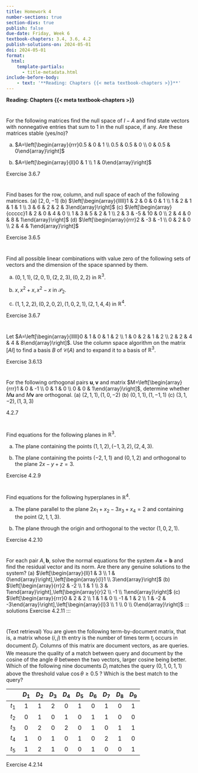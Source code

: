 ```yaml
---
title: Homework 4
number-sections: true
section-divs: true
publish: false
due-date: Friday, Week 6
textbook-chapters: 3.4, 3.6, 4.2
publish-solutions-on: 2024-05-01
doi: 2024-05-01
format: 
  html: 
    template-partials: 
      - title-metadata.html
include-before-body: 
    - text: '**Reading: Chapters {{< meta textbook-chapters >}}**'
---
```


**Reading: Chapters {{< meta textbook-chapters >}}**

#
For the following matrices find the null space of $I-A$ and find state vectors with nonnegative entries that sum to 1 in the null space, if any. Are these matrices stable (yes/no)?

(a) $A=\left[\begin{array}{rrr}0.5 & 0 & 1 \\ 0.5 & 0.5 & 0 \\ 0 & 0.5 & 0\end{array}\right]$

(b) $A=\left[\begin{array}{ll}0 & 1 \\ 1 & 0\end{array}\right]$


::: solutions
Exercise 3.6.7
:::

#
Find bases for the row, column, and null space of each of the following matrices.
(a) $[2,0,-1]$
(b) $\left[\begin{array}{lllll}1 & 2 & 0 & 0 & 1 \\ 1 & 2 & 1 & 1 & 1 \\ 3 & 6 & 2 & 2 & 3\end{array}\right]$
(c) $\left[\begin{array}{ccccc}1 & 2 & 0 & 4 & 0 \\ 1 & 3 & 5 & 2 & 1 \\ 2 & 3 & -5 & 10 & 0 \\ 2 & 4 & 0 & 8 & 1\end{array}\right]$
(d) $\left[\begin{array}{rrr}2 & -3 & -1 \\ 0 & 2 & 0 \\ 2 & 4 & 1\end{array}\right]$

::: solutions
Exercise 3.6.5
:::

# 

 Find all possible linear combinations with value zero of the following sets of vectors and the dimension of the space spanned by them.

(a) $(0,1,1),(2,0,1),(2,2,3),(0,2,2)$ in $\mathbb{R}^{3}$.

(b) $x, x^{2}+x, x^{2}-x$ in $\mathcal{P}_{2}$.

(c) $(1,1,2,2),(0,2,0,2),(1,0,2,1),(2,1,4,4)$ in $\mathbb{R}^{4}$.

::: solutions
Exercise 3.6.7
:::

#

Let $A=\left[\begin{array}{lllll}0 & 1 & 0 & 1 & 2 \\ 1 & 0 & 2 & 1 & 2 \\ 2 & 2 & 4 & 4 & 8\end{array}\right]$. Use the column space algorithm on the matrix $[A I]$ to find a basis $B$ of $\mathcal{C}(A)$ and to expand it to a basis of $\mathbb{R}^{3}$.

::: solutions
Exercise 3.6.13
:::

#
 For the following orthogonal pairs $\mathbf{u}, \mathbf{v}$ and matrix $M=\left[\begin{array}{rrr}1 & 0 & -1 \\ 0 & 1 & 0 \\ 0 & 0 & 1\end{array}\right]$, determine whether $M \mathbf{u}$ and $M \mathbf{v}$ are orthogonal.
(a) $(2,1,1),(1,0,-2)$
(b) $(0,1,1),(1,-1,1)$
(c) $(3,1,-2),(1,3,3)$

::: solutions
4.2.7
:::

#

 Find equations for the following planes in $\mathbb{R}^{3}$.

(a) The plane containing the points $(1,1,2),(-1,3,2),(2,4,3)$.

(b) The plane containing the points $(-2,1,1)$ and $(0,1,2)$ and orthogonal to the plane $2 x-y+z=3$.

::: solutions
Exercise 4.2.9
:::

#

 Find equations for the following hyperplanes in $\mathbb{R}^{4}$.

(a) The plane parallel to the plane $2 x_{1}+x_{2}-3 x_{3}+x_{4}=2$ and containing the point $(2,1,1,3)$.

(b) The plane through the origin and orthogonal to the vector $(1,0,2,1)$.

::: solutions
Exercise 4.2.10
:::

#
 For each pair $A, \mathbf{b}$, solve the normal equations for the system $A \mathbf{x}=\mathbf{b}$ and find the residual vector and its norm. Are there any genuine solutions to the system?
(a) $\left[\begin{array}{ll}1 & 3 \\ 1 & 0\end{array}\right],\left[\begin{array}{l}1 \\ 3\end{array}\right]$
(b) $\left[\begin{array}{rr}2 & -2 \\ 1 & 1 \\ 3 & 1\end{array}\right],\left[\begin{array}{r}2 \\ -1 \\ 1\end{array}\right]$
(c) $\left[\begin{array}{rrr}0 & 2 & 2 \\ 1 & 1 & 0 \\ -1 & 1 & 2 \\ 1 & -2 & -3\end{array}\right],\left[\begin{array}{l}3 \\ 1 \\ 0 \\ 0\end{array}\right]$
::: solutions
Exercise 4.2.11
:::


#


 (Text retrieval) You are given the following term-by-document matrix, that is, a matrix whose $(i, j)$ th entry is the number of times term $t_{i}$ occurs in document $D_{j}$. Columns of this matrix are document vectors, as are queries. We measure the quality of a match between query and document by the cosine of the angle $\theta$ between the two vectors, larger cosine being better. Which of the following nine documents $D_{i}$ matches the query $(0,1,0,1,1)$ above the threshold value $\cos \theta \geq 0.5$ ? Which is the best match to the query?

|  | $D_{1}$ | $D_{2}$ | $D_{3}$ | $D_{4}$ | $D_{5}$ | $D_{6}$ | $D_{7}$ | $D_{8}$ | $D_{9}$ |
| :---: | :---: | :---: | :---: | :---: | :---: | :---: | :---: | :---: | :---: |
| $t_{1}$ | 1 | 1 | 2 | 0 | 1 | 0 | 1 | 0 | 1 |
| $t_{2}$ | 0 | 1 | 0 | 1 | 0 | 1 | 1 | 0 | 0 |
| $t_{3}$ | 0 | 2 | 0 | 2 | 0 | 1 | 0 | 1 | 1 |
| $t_{4}$ | 1 | 0 | 1 | 0 | 1 | 0 | 2 | 1 | 0 |
| $t_{5}$ | 1 | 2 | 1 | 0 | 0 | 1 | 0 | 0 | 1 |

::: solutions
Exercise 4.2.14
:::
